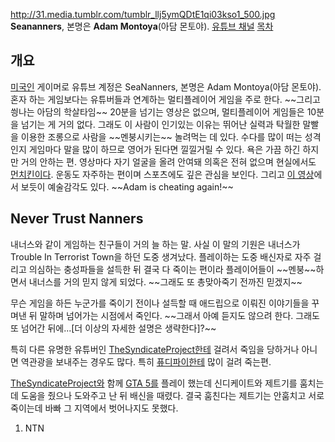 http://31.media.tumblr.com/tumblr_llj5ymQDtE1qi03kso1_500.jpg
'''Seananners''', 본명은 '''Adam Montoya'''(아담 몬토야).
[http://www.youtube.com/user/SeaNanners 유튜브 채널]
[[목차]]

== 개요 ==
[[미국]]인 게이머로 유튜브 계정은 SeaNanners, 본명은 Adam Montoya(아담 몬토야). 혼자 하는 게임보다는 유튜버들과 연계하는 멀티플레이어 게임을 주로 한다. ~~그리고 씡나는 아담의 학살타임~~
20분을 넘기는 영상은 없으며, 멀티플레이어 게임들은 10분을 넘기는 게 거의 없다. 그래도 이 사람이 인기있는 이유는 뛰어난 실력과 탁월한 말빨을 이용한 조롱으로 사람을 ~~멘붕시키는~~ 놀려먹는 데 있다. 수다를 많이 떠는 성격인지 게임마다 말을 많이 하므로 영어가 된다면 낄낄거릴 수 있다.
욕은 가끔 하긴 하지만 거의 안하는 편.
영상마다 자기 얼굴을 올려 안여돼 의혹은 전혀 없으며 현실에서도 [[먼치킨]]이다. 운동도 자주하는 편이며 스포츠에도 깊은 관심을 보인다. 그리고 [https://www.youtube.com/watch?v=L-XM1bD8l5Y 이 영상]에서 보듯이 예술감각도 있다. ~~Adam is cheating again!~~

== Never Trust Nanners ==
내너스와 같이 게임하는 친구들이 거의 늘 하는 말. 사실 이 말의 기원은 내너스가 Trouble In Terrorist Town을 하던 도중 생겨났다. 플레이하는 도중 배신자로 자주 걸리고 의심하는 충성파들을 설득한 뒤 결국 다 죽이는 편이라 플레이어들이 ~~멘붕~~하면서 내너스를 거의 믿지 않게 되었다. ~~그래도 또 총맞아죽기 전까진 믿겠지~~

무슨 게임을 하든 누군가를 죽이기 전이나 설득할 때 애드립으로 이뤄진 이야기들을 꾸며낸 뒤 말하며 넘어가는 시점에서 죽인다. ~~그래서 아예 듣지도 않으려 한다. 그래도 또 넘어간 뒤에...[더 이상의 자세한 설명은 생략한다]?~~

특히 다른 유명한 유튜버인 [[TheSyndicateProject]]한테 걸려서 죽임을 당하거나 아니면 역관광을 보내주는 경우도 많다. 특히 [[퓨디파이]]한테 많이 걸려 죽는편.

[[TheSyndicateProject]]와 함께 [[GTA 5]]를 플레이 했는데 신디케이트와 제트기를 훔치는데 도움을 줬으나 도와주고 난 뒤 배신을 때렸다. 결국 훔친다는 제트기는 안훔치고 서로 죽이는데 바빠 그 지역에서 벗어나지도 못했다.

#NTN
